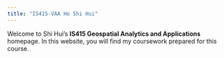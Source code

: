 ```yaml
---
title: "IS415-VAA Ho Shi Hui"
---
```


Welcome to Shi Hui's **IS415 Geospatial Analytics and Applications** homepage. In this website, you will find my coursework prepared for this course.
